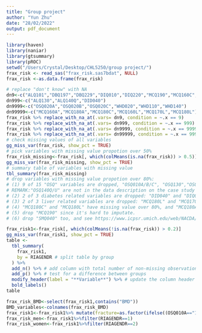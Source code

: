 ```yaml
---
title: "Group project"
author: "Yun Zhu"
date: "28/02/2022"
output: pdf_document
---
```


```r
library(haven)
library(naniar)
library(gtsummary)
library(pROC)
setwd("/Users/Crystal/Desktop/CHL5250/group project/")
frax_risk <- read_sas("frax_risk.sas7bdat", NULL)
frax_risk <-as.data.frame(frax_risk)
```

```r
# replace "don't know" with NA
dn9<-c("ALQ101","DBQ197","DBQ229","DIQ010","DIQ220","MCQ190","MCQ160C","OSQ010A","OSQ010B","OSQ010C","OSQ40AA","OSQ40BA","OSQ40CA","OSQ070","OSQ130","OSQ170","OSQ200")
dn999<-c("ALQ130","ALQ140Q","DID040")
dn9999<-c("OSQ020A","OSQ020B","OSQ020C","WHD020","WHD110","WHD140")
dn99999<-c("MCQ160A","MCQ180A","MCQ180C","MCQ160L","MCQ170L","MCQ180L")
frax_risk %>% replace_with_na_at(.vars= dn9, condition = ~.x == 9)
frax_risk %>% replace_with_na_at(.vars= dn999, condition = ~.x == 999)
frax_risk %>% replace_with_na_at(.vars= dn9999, condition = ~.x == 9999)
frax_risk %>% replace_with_na_at(.vars= dn99999, condition = ~.x == 99999)
# check missing values of all variables
gg_miss_var(frax_risk, show_pct = TRUE)
# pick variables with missing value propotion over 50%
frax_risk_missing<-frax_risk[, which(colMeans(is.na(frax_risk)) > 0.5)]
gg_miss_var(frax_risk_missing, show_pct = TRUE)
# summary table of variables with missing value
tbl_summary(frax_risk_missing)
# drop variables with missing value propotion over 80%:
# (1) 9 of 15 "OSQ" variables are dropped, "OSQ010A/B/C", "OSQ130","OSQ170" and "OSQ200" are still in the data set. 
# REMARK:"OSQ140Q/U" are not in the data description on the case study webpage, see https://www.icpsr.umich.edu/web/NACDA/studies/25505/datasets/0219/variables/OSQ140U?archive=NACDA for detail.
# (2) 2 of 3 diabetes related variables are dropped: "DID040" and "DIQ010".
# (3) 2 of 3 liver related variables are dropped: "MCQ180L" and "MCQ170L".
# (4) "MCQ180C" and "MCQ180L" have missing value over 80%, and "MCQ180A" has proportion nearly 75%, so drop them together.
# (5) drop "MCQ190" since it's hard to imputate.
# (6) drop "SMQ040" too, and see https://www.icpsr.umich.edu/web/NACDA/studies/25505/datasets/0227/variables/SMQ040?archive=nacda for detail.
```

```r
frax_risk1<-frax_risk[, which(colMeans(!is.na(frax_risk)) > 0.2)]
gg_miss_var(frax_risk1, show_pct = TRUE)
table <- 
  tbl_summary(
    frax_risk1,
    by = RIAGENDR # split table by group
  ) %>%
  add_n() %>% # add column with total number of non-missing observations
  add_p() %>% # test for a difference between groups
  modify_header(label = "**Variable**") %>% # update the column header
  bold_labels() 
table
```

```r
frax_risk_BMD<-select(frax_risk1,contains("BMD"))
BMD_variables<-colnames(frax_risk_BMD)
frax_risk1<-frax_risk1%>% mutate(fracture=as.factor(ifelse((OSQ010A=="1"|OSQ010B=="1"|OSQ010C=="1"), 1, 0)))
frax_risk_men<-frax_risk1%>%filter(RIAGENDR==1)
frax_risk_women<-frax_risk1%>%filter(RIAGENDR==2)
```

